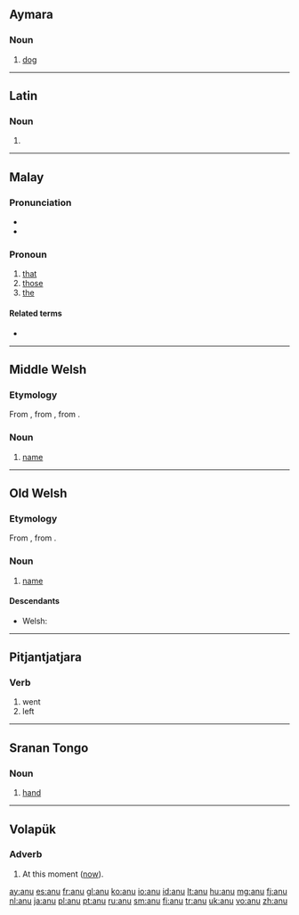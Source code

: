 {{also|Anu}}
==Aymara==

===Noun===
{{head|ay|noun}}

# [[dog]]

----

==Latin==

===Noun===
{{la-noun-form|anū}}

# {{inflection of|anus|anus|abl|s|lang=la}}

----

==Malay==

===Pronunciation===
* {{IPA|/anu/|lang=ms}}
* {{rhymes|anu|nu|u|lang=ms}}

===Pronoun===
{{head|ms|pronoun|unused, replaced with|itu}}

# [[that]]
# [[those]]
# [[the]]

====Related terms====
* {{l|ms|itu}}

----

==Middle Welsh==

===Etymology===
From {{etyl|owl|wlm}} {{term|anu|lang=owl}}, from {{etyl|cel-pro|wlm}} {{recons|anman|lang=cel-pro}}, from {{etyl|ine-pro|wlm}} {{recons|h₁nḗh₃mn̥|lang=ine-pro}}.

===Noun===
{{head|wlm|noun}}

# [[name]]

----

==Old Welsh==

===Etymology===
From {{etyl|cel-pro|owl}} {{recons|anman|lang=cel-pro}}, from {{etyl|ine-pro|owl}} {{recons|h₁nḗh₃mn̥|lang=ine-pro}}.

===Noun===
{{head|owl|noun}}

# [[name]]

====Descendants====
* Welsh: {{l/cy|enw}}

----

==Pitjantjatjara==

===Verb===
{{head|pjt|verb form}}

# went
# left

----

==Sranan Tongo==

===Noun===
{{head|srn|noun}}

# [[hand]]

----

==Volapük==

===Adverb===
{{head|vo|adverb}}

# At this moment ([[now]]).

[[ay:anu]]
[[es:anu]]
[[fr:anu]]
[[gl:anu]]
[[ko:anu]]
[[io:anu]]
[[id:anu]]
[[lt:anu]]
[[hu:anu]]
[[mg:anu]]
[[fj:anu]]
[[nl:anu]]
[[ja:anu]]
[[pl:anu]]
[[pt:anu]]
[[ru:anu]]
[[sm:anu]]
[[fi:anu]]
[[tr:anu]]
[[uk:anu]]
[[vo:anu]]
[[zh:anu]]